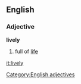 ==English==
=== Adjective ===
[[Category:English adjectives]]
'''lively'''
#full of [[life]]

[[it:lively]]